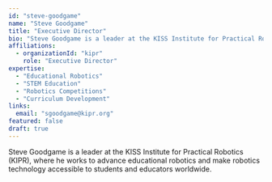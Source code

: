 ```yaml
---
id: "steve-goodgame"
name: "Steve Goodgame"
title: "Executive Director"
bio: "Steve Goodgame is a leader at the KISS Institute for Practical Robotics (KIPR), where he works to advance educational robotics and make robotics technology accessible to students and educators worldwide."
affiliations:
  - organizationId: "kipr"
    role: "Executive Director"
expertise:
  - "Educational Robotics"
  - "STEM Education"
  - "Robotics Competitions"
  - "Curriculum Development"
links:
  email: "sgoodgame@kipr.org"
featured: false
draft: true
---
```


Steve Goodgame is a leader at the KISS Institute for Practical Robotics (KIPR), where he works to advance educational robotics and make robotics technology accessible to students and educators worldwide.
